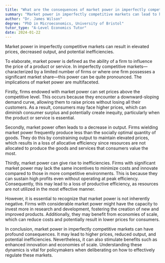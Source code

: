 ```yaml
---
title: "What are the consequences of market power in imperfectly competitive markets?"
summary: "Market power in imperfectly competitive markets can lead to higher prices, reduced output, and potential inefficiencies."
author: "Dr. James Wilson"
degree: "PhD in Microeconomics, University of Bristol"
tutor_type: "A-Level Economics Tutor"
date: 2024-01-22
---
```


Market power in imperfectly competitive markets can result in elevated prices, decreased output, and potential inefficiencies.

To elaborate, market power is defined as the ability of a firm to influence the price of a product or service. In imperfectly competitive markets—characterized by a limited number of firms or where one firm possesses a significant market share—this power can be quite pronounced. The implications of market power are multifaceted.

Firstly, firms endowed with market power can set prices above the competitive level. This occurs because they encounter a downward-sloping demand curve, allowing them to raise prices without losing all their customers. As a result, consumers may face higher prices, which can diminish consumer surplus and potentially create inequity, particularly when the product or service is essential.

Secondly, market power often leads to a decrease in output. Firms wielding market power frequently produce less than the socially optimal quantity of goods. They do this by constraining output to maintain elevated prices, which results in a loss of allocative efficiency since resources are not allocated to produce the goods and services that consumers value the most.

Thirdly, market power can give rise to inefficiencies. Firms with significant market power may lack the same incentives to minimize costs and innovate compared to those in more competitive environments. This is because they can sustain high profits even without operating at peak efficiency. Consequently, this may lead to a loss of productive efficiency, as resources are not utilized in the most effective manner.

However, it is essential to recognize that market power is not inherently negative. Firms with considerable market power might have the capacity to invest more in research and development, fostering the creation of new and improved products. Additionally, they may benefit from economies of scale, which can reduce costs and potentially result in lower prices for consumers.

In conclusion, market power in imperfectly competitive markets can have profound consequences. It may lead to higher prices, reduced output, and potential inefficiencies. Nevertheless, it can also stimulate benefits such as enhanced innovation and economies of scale. Understanding these dynamics is vital for policymakers when deliberating on how to effectively regulate these markets.
    